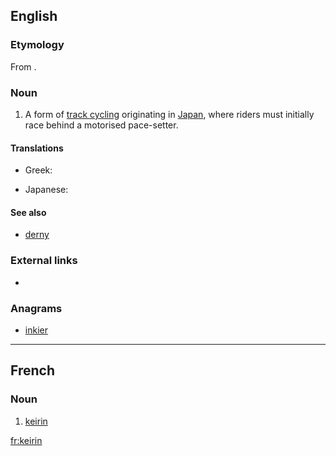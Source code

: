 ==English==

===Etymology===
From {{etyl|ja|en}} {{term|競輪||racing wheels|lang=ja}}.

===Noun===
{{en-noun|~}}

# {{context|cycling|lang=en}} A form of [[track cycling]] originating in [[Japan]], where riders must initially race behind a motorised pace-setter.

====Translations====
{{trans-top|form of track cycling}}
* Greek: {{t|el|κέιριν|n}}
{{trans-mid}}
* Japanese: {{t+|ja|競輪|tr=keirin}}
{{trans-bottom}}

====See also====
* [[derny]]

===External links===
* {{pedialite}}

===Anagrams===
* [[inkier#English|inkier]]

----

==French==

===Noun===
{{fr-noun|m}}
# {{context|cycling|lang=fr}} [[#English|keirin]]

[[fr:keirin]]